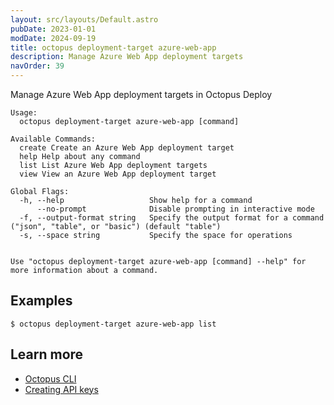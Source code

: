 ```yaml
---
layout: src/layouts/Default.astro
pubDate: 2023-01-01
modDate: 2024-09-19
title: octopus deployment-target azure-web-app
description: Manage Azure Web App deployment targets
navOrder: 39
---
```


Manage Azure Web App deployment targets in Octopus Deploy

```
Usage:
  octopus deployment-target azure-web-app [command]

Available Commands:
  create Create an Azure Web App deployment target
  help Help about any command
  list List Azure Web App deployment targets
  view View an Azure Web App deployment target

Global Flags:
  -h, --help                   Show help for a command
      --no-prompt              Disable prompting in interactive mode
  -f, --output-format string   Specify the output format for a command ("json", "table", or "basic") (default "table")
  -s, --space string           Specify the space for operations


Use "octopus deployment-target azure-web-app [command] --help" for more information about a command.
```

## Examples

<SamplesInstance />

```
$ octopus deployment-target azure-web-app list

```

## Learn more

- [Octopus CLI](/docs/octopus-rest-api/cli)
- [Creating API keys](/docs/octopus-rest-api/how-to-create-an-api-key)